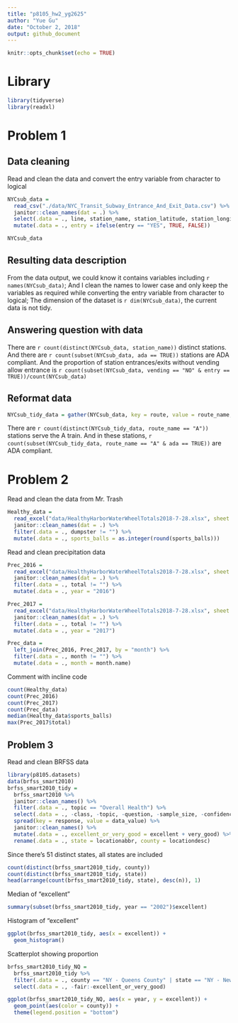 ```yaml
---
title: "p8105_hw2_yg2625"
author: "Yue Gu"
date: "October 2, 2018"
output: github_document
---
```


```r
knitr::opts_chunk$set(echo = TRUE)
```

# Library
```r
library(tidyverse)
library(readxl)
```

# Problem 1
## Data cleaning

Read and clean the data and convert the entry variable from character to logical
```r
NYCsub_data = 
  read_csv("./data/NYC_Transit_Subway_Entrance_And_Exit_Data.csv") %>% 
  janitor::clean_names(dat = .) %>% 
  select(.data = ., line, station_name, station_latitude, station_longitude, route1:route11, entry, vending, entrance_type, ada) %>% 
  mutate(.data = ., entry = ifelse(entry == "YES", TRUE, FALSE))

NYCsub_data 
```

## Resulting data description
From the data output, we could know it contains variables including `r names(NYCsub_data)`; And I clean the names to lower case and only keep the variables as required while converting the entry variable from character to logical; The dimension of the dataset is `r dim(NYCsub_data)`, the current data is not tidy.


## Answering question with data
There are `r count(distinct(NYCsub_data, station_name))` distinct stations. And there are `r count(subset(NYCsub_data, ada == TRUE))` stations are ADA compliant. And the proportion of station entrances/exits without vending allow entrance is `r count(subset(NYCsub_data, vending == "NO" & entry == TRUE))/count(NYCsub_data)`


## Reformat data
```r
NYCsub_tidy_data = gather(NYCsub_data, key = route, value = route_name, route1:route11)
```

There are `r count(distinct(NYCsub_tidy_data, route_name == "A"))` stations serve the A train. And in these stations, `r count(subset(NYCsub_tidy_data, route_name == "A" & ada == TRUE))` are ADA compliant.


# Problem 2

Read and clean the data from Mr. Trash
```r
Healthy_data = 
  read_excel("data/HealthyHarborWaterWheelTotals2018-7-28.xlsx", sheet = "Mr. Trash Wheel", range = cell_cols("A:N")) %>%
  janitor::clean_names(dat = .) %>% 
  filter(.data = ., dumpster != "") %>% 
  mutate(.data = ., sports_balls = as.integer(round(sports_balls)))
```

Read and clean precipitation data
```r
Prec_2016 =
  read_excel("data/HealthyHarborWaterWheelTotals2018-7-28.xlsx", sheet = "2016 Precipitation", range = cell_rows(2:15)) %>% 
  janitor::clean_names(dat = .) %>% 
  filter(.data = ., total != "") %>% 
  mutate(.data = ., year = "2016")

Prec_2017 =
  read_excel("data/HealthyHarborWaterWheelTotals2018-7-28.xlsx", sheet = "2017 Precipitation", range = cell_rows(2:15)) %>% 
  janitor::clean_names(dat = .) %>% 
  filter(.data = ., total != "") %>% 
  mutate(.data = ., year = "2017")

Prec_data = 
  left_join(Prec_2016, Prec_2017, by = "month") %>%
  filter(.data = ., month != "") %>% 
  mutate(.data = ., month = month.name)

```

Comment with incline code
```r
count(Healthy_data)
count(Prec_2016)
count(Prec_2017)
count(Prec_data)
median(Healthy_data$sports_balls)
max(Prec_2017$total)
```

## Problem 3

Read and clean BRFSS data
```r
library(p8105.datasets)
data(brfss_smart2010)
brfss_smart2010_tidy = 
  brfss_smart2010 %>% 
  janitor::clean_names() %>% 
  filter(.data = ., topic == "Overall Health") %>% 
  select(.data = ., -class, -topic, -question, -sample_size, -confidence_limit_low: -geo_location) %>% 
  spread(key = response, value = data_value) %>% 
  janitor::clean_names() %>% 
  mutate(.data = ., excellent_or_very_good = excellent + very_good) %>% 
  rename(.data = ., state = locationabbr, county = locationdesc)
```

Since there's 51 distinct states, all states are included
```r
count(distinct(brfss_smart2010_tidy, county))
count(distinct(brfss_smart2010_tidy, state))
head(arrange(count(brfss_smart2010_tidy, state), desc(n)), 1)
```

Median of "excellent"
```r
summary(subset(brfss_smart2010_tidy, year == "2002")$excellent)
```

Histogram of "excellent"
```r
ggplot(brfss_smart2010_tidy, aes(x = excellent)) +
  geom_histogram()
```

Scatterplot showing proportion
```r
brfss_smart2010_tidy_NQ = 
  brfss_smart2010_tidy %>% 
  filter(.data = ., county == "NY - Queens County" | state == "NY - New York County") %>% 
  select(.data = ., -fair:-excellent_or_very_good)

ggplot(brfss_smart2010_tidy_NQ, aes(x = year, y = excellent)) +
  geom_point(aes(color = county)) +
  theme(legend.position = "bottom")
```

